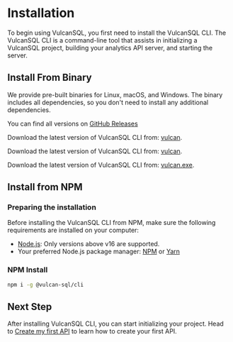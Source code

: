 
# Installation

To begin using VulcanSQL, you first need to install the VulcanSQL CLI. The VulcanSQL CLI is a command-line tool that assists in initializing a VulcanSQL project, building your analytics API server, and starting the server.

## Install From Binary
We provide pre-built binaries for Linux, macOS, and Windows. The binary includes all dependencies, so you don't need to install any additional dependencies.

You can find all versions on [GitHub Releases](https://github.com/Canner/vulcan-sql/releases)

<Tabs groupId="install-os">
<TabItem value="osx" label="MacOS">

Download the latest version of VulcanSQL CLI from: [vulcan](./).

</TabItem>
<TabItem value="linux" label="Linux">

Download the latest version of VulcanSQL CLI from: [vulcan](./).

</TabItem>

<TabItem value="win" label="Windows">

Download the latest version of VulcanSQL CLI from: [vulcan.exe](./).

</TabItem>
</Tabs>

## Install from NPM
### Preparing the installation
Before installing the VulcanSQL CLI from NPM, make sure the following requirements are installed on your computer:
* [Node.js](https://nodejs.org): Only versions above v16 are supported.
* Your preferred Node.js package manager: [NPM](https://www.npmjs.com/) or [Yarn](https://yarnpkg.com/)

### NPM Install
```bash
npm i -g @vulcan-sql/cli
```

## Next Step
After installing VulcanSQL CLI, you can start initializing your project. Head to [Create my first API](./first-api) to learn how to create your first API.
